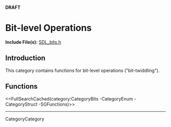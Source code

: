 <!-- #master-page:CategoryTemplate -->
<!-- #master-date:Unknown-Date -->
<!-- pragma camelcase off -->
<!-- format wiki -->
<!-- language en -->

'''DRAFT'''

= Bit-level Operations =



'''Include File(s):''' [http://hg.libsdl.org/SDL/file/default/include/SDL_bits.h SDL_bits.h]




== Introduction ==

This category contains functions for bit-level operations ("bit-twiddling").



<!-- #If this category includes enumerations change CategoryHeader below to the appropriate category name that will be used in the footer of the corresponding API pages.  See the Footer section of the Enumerations Style Guide for details.  Remove the ## in front of the next 2 lines to automatically create a list on the page.  Remove this comment. -->
<!-- #== Enumerations == -->
<!-- #<<FullSearchCached(category:CategoryHeader CategoryEnum -SGEnumerations)>> -->


<!-- #If this category includes structures change CategoryHeader below to the appropriate category name that will be used in the footer of the corresponding API pages.  See the Footer section of the Structures Style Guide for details.  Remove the ## in front of the next 2 lines to automatically create a list on the page.  Remove this comment. -->
<!-- #== Structures == -->
<!-- #<<FullSearchCached(category:CategoryHeader CategoryStruct -SGStructures)>> -->


<!-- #If this category includes functions change CategoryHeader below to the appropriate category name that will be used in the footer of the corresponding API pages.  See the Footer section of the Functions Style Guide for details.  Remove the ## in front of the next 2 lines to automatically create a list on the page.  Remove this comment. -->
== Functions ==
<<FullSearchCached(category:CategoryBits -CategoryEnum -CategoryStruct -SGFunctions)>>

----
CategoryCategory
